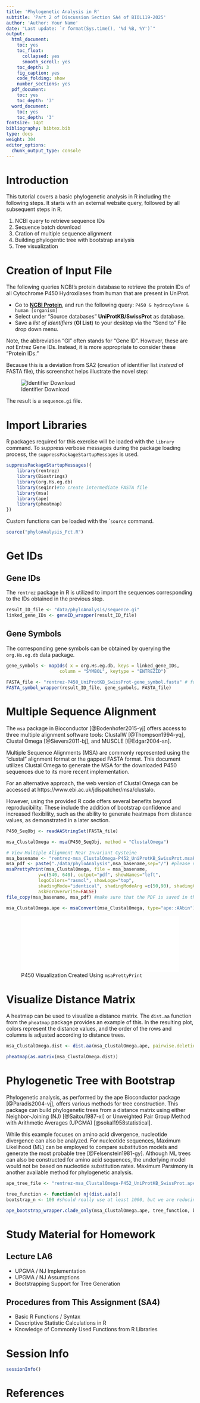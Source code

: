 ```yaml
---
title: 'Phylogenetic Analysis in R'
subtitle: 'Part 2 of Discussion Section SA4 of BIOL119-2025'
author: 'Author: Your Name'
date: "Last update: `r format(Sys.time(), '%d %B, %Y')`"
output:
  html_document:
    toc: yes
    toc_float:
      collapsed: yes
      smooth_scroll: yes
    toc_depth: 3
    fig_caption: yes
    code_folding: show
    number_sections: yes
  pdf_document:
    toc: yes
    toc_depth: '3'
  word_document:
    toc: yes
    toc_depth: '3'
fontsize: 14pt
bibliography: bibtex.bib
type: docs
weight: 304
editor_options: 
  chunk_output_type: console
---
```


<!---
- Compile from command-line
Rscript -e "rmarkdown::render('phyloAnalysis.Rmd', c('html_document'), clean=FALSE)"
-->

# Introduction

This tutorial covers a basic phylogenetic analysis in R including the following steps. It starts with an external website query, followed by all subsequent steps in R.

1. NCBI query to retrieve sequence IDs 
2. Sequence batch download
3. Cration of multiple sequence alignment
4. Building phylogentic tree with bootstrap analysis
5. Tree visualization


# Creation of Input File

The following queries NCBI's protein database to retrieve the protein IDs of all Cytochrome P450 Hydroxilases from human that are present in UniProt.

 - Go to **[NCBI Protein](http://www.ncbi.nlm.nih.gov/protein)**, and run the following query: `P450 & hydroxylase & human [organism]`
 - Select under “Source databases” **UniProtKB/SwissProt** as database.
 - Save a *list of identifiers* (**GI List**) to your desktop via the "Send to" File drop down menu.

Note, the abbreviation "GI" often stands for "Gene ID".  However, these are *not* Entrez Gene IDs.  Instead, it is more appropriate to consider these "Protein IDs."

Because this is a deviation from SA2 (creation of identifier list *instead* of FASTA file), this screenshot helps illustrate the novel step:

![Identifier Download](data/phyloAnalysis/NCBI_Protein.png "Downloading List of Identifiers")

The result is a `sequence.gi` file.

# Import Libraries
R packages required for this exercise will be loaded with the `library` command. To suppress verbose messages during the package loading process, the `suppressPackageStartupMessages` is used.

```r
suppressPackageStartupMessages({
	library(rentrez)
	library(Biostrings)
	library(org.Hs.eg.db)
	library(seqinr)#to create intermediate FASTA file
	library(msa)
	library(ape)
	library(pheatmap)
})
```

Custom functions can be loaded with the ``source` command.
```r
source("phyloAnalysis_Fct.R")
```


# Get IDs 

## Gene IDs

The `rentrez` package in R is utilized to import the sequences corresponding to the IDs obtained in the previous step.

```r
result_ID_file <- "data/phyloAnalysis/sequence.gi"
linked_gene_IDs <- geneID_wrapper(result_ID_file)
```

## Gene Symbols 

The corresponding gene symbols can be obtained by querying the `org.Hs.eg.db` data package.

```r
gene_symbols <- mapIds( x = org.Hs.eg.db, keys = linked_gene_IDs,
					column = "SYMBOL", keytype = "ENTREZID")
					
FASTA_file <- "rentrez-P450_UniProtKB_SwissProt-gene_symbol.fasta" # for OUTPUT, not input
FASTA_symbol_wrapper(result_ID_file, gene_symbols, FASTA_file)
```

# Multiple Sequence Alignment

The `msa` package in Bioconductor [@Bodenhofer2015-yj] offers access to three multiple alignment software tools: ClustalW [@Thompson1994-yq], Clustal Omega [@Sievers2011-bj], and MUSCLE [@Edgar2004-sn].

Multiple Sequence Alignments (MSA) are commonly represented using the "clustal" alignment format or the gapped FASTA format. This document utilizes Clustal Omega to generate the MSA for the downloaded P450 sequences due to its more recent implementation.

For an alternative approach, the web version of Clustal Omega can be accessed at https://www.ebi.ac.uk/jdispatcher/msa/clustalo.

However, using the provided R code offers several benefits beyond reproducibility. These include the addition of bootstrap confidence and increased flexibility, such as the ability to generate heatmaps from distance values, as demonstrated in a later section.


```r
P450_SeqObj <- readAAStringSet(FASTA_file)

msa_ClustalOmega <- msa(P450_SeqObj, method = "ClustalOmega")

# View Multiple Alignment Near Invariant Cysteine
msa_basename <- "rentrez-msa_ClustalOmega-P452_UniProtKB_SwissProt.msaPrettyPrint.pdf" #please note the folder that is saved for GitHub visualization
msa_pdf <- paste("./data/phyloAnalysis",msa_basename,sep="/") #please note the folder that is saved for GitHub visualization
msaPrettyPrint(msa_ClustalOmega, file = msa_basename,
			y=c(540, 640), output="pdf", showNames="left", 
			logoColors="rasmol", showLogo="top",
			shadingMode="identical", shadingModeArg =c(50,90), shadingColors = "grays",
			askForOverwrite=FALSE)
file_copy(msa_basename, msa_pdf) #make sure that the PDF is saved in the intended location

msa_ClustalOmega.ape <- msaConvert(msa_ClustalOmega, type="ape::AAbin") #conversion of R object for next step
```

![P450 Visualization Created Using `msaPrettyPrint`](./data/phyloAnalysis/rentrez-msa_ClustalOmega-P452_UniProtKB_SwissProt.msaPrettyPrint.pdf){width=100%}

# Visualize Distance Matrix

A heatmap can be used to visualize a distance matrix. The `dist.aa` function from
the `pheatmap` package provides an example of this. In the resulting plot, colors
represent the distance values, and the order of the rows and columns is
adjusted according to distance trees.

```r
msa_ClustalOmega.dist <- dist.aa(msa_ClustalOmega.ape, pairwise.deletion = FALSE, scaled = FALSE)

pheatmap(as.matrix(msa_ClustalOmega.dist))
```

# Phylogenetic Tree with Bootstrap

Phylogenetic analysis, as performed by the ape Bioconductor package
[@Paradis2004-vj], offers various methods for tree construction. This package
can build phylogenetic trees from a distance matrix using either
Neighbor-Joining (NJ) [@Saitou1987-xl] or Unweighted Pair Group Method with
Arithmetic Averages (UPGMA) [@sokal1958statistical].

While this example focuses on amino acid divergence, nucleotide divergence can
also be analyzed. For nucleotide sequences, Maximum Likelihood (ML) can be
employed to compare substitution models and generate the most probable tree
[@Felsenstein1981-gy]. Although ML trees can also be constructed for
amino acid sequences, the underlying model would not be based on nucleotide
substitution rates. Maximum Parsimony is another available method for
phylogenetic analysis.


```r
ape_tree_file <- "rentrez-msa_ClustalOmega-P452_UniProtKB_SwissProt.ape_tree.bootstrap-gene_symbol.png" #for OUTPUT, not input

tree_function <- function(x) nj(dist.aa(x))
bootstrap_n <- 100 #should really use at least 1000, but we are reducing time and resources

ape_bootstrap_wrapper.clade_only(msa_ClustalOmega.ape, tree_function, bootstrap_n)
```

# Study Material for Homework

## Lecture LA6
 - UPGMA / NJ Implementation
 - UPGMA / NJ Assumptions
 - Bootstrapping Support for Tree Generation

## Procedures from This Assignment (SA4)
 - Basic R Functions / Syntax
 - Descriptive Statistic Calculations in R
 - Knowledge of Commonly Used Functions from R Libraries

# Session Info

```r
sessionInfo()
```


# References
